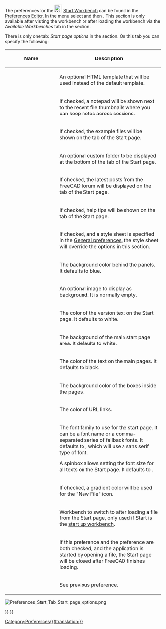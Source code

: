<languages/>

The preferences for the [[Image:Workbench_Start.svg|24px|link=Start_Workbench]] [[Start_Workbench|Start Workbench]] can be found in the [[Preferences_Editor|Preferences Editor]]. In the menu select {{MenuCommand|Edit → Preferences...}} and then {{MenuCommand|Start}}. This section is only available after visiting the workbench or after loading the workbench via the ''Available Workbenches'' tab in the {{MenuCommand|Workbenches}} section.

There is only one tab: ''Start page options'' in the {{MenuCommand|Start}} section. On this tab you can specify the following:

{| class="wikitable mw-collapsible mw-collapsed"
!style="width: 33%;"|Name
!style="width: 66%;"|Description
|-
| {{MenuCommand|Start page template}}
| An optional HTML template that will be used instead of the default template.
|-
| {{MenuCommand|Show notepad}}
| If checked, a notepad will be shown next to the recent file thumbnails where you can keep notes across sessions.
|-
| {{MenuCommand|Show examples folder contents}}
| If checked, the example files will be shown on the {{Emphasis|Documents}} tab of the Start page.
|-
| {{MenuCommand|Show additional folder}}
| An optional custom folder to be displayed at the bottom of the {{Emphasis|Documents}} tab of the Start page.
|-
| {{MenuCommand|Show forum}}
| If checked, the latest posts from the FreeCAD forum will be displayed on the {{Emphasis|Activity}} tab of the Start page.
|-
| {{MenuCommand|Show tips}}
| If checked, help tips will be shown on the {{Emphasis|Documents}} tab of the Start page.
|-
| {{MenuCommand|Use FreeCAD style sheet}}
| If checked, and a style sheet is specified in the [[Preferences_Editor#General_2|General preferences]], the style sheet will override the options in this section.
|-
| {{MenuCommand|Background color}}
| The background color behind the panels. It defaults to blue.
|-
| {{MenuCommand|Background image}}
| An optional image to display as background. It is normally empty.
|-
| {{MenuCommand|Background text color}}
| The color of the version text on the Start page. It defaults to white.
|-
| {{MenuCommand|Page background color}}
| The background of the main start page area. It defaults to white.
|-
| {{MenuCommand|Page text color}}
| The color of the text on the main pages. It defaults to black.
|-
| {{MenuCommand|Box background color}}
| The background color of the boxes inside the pages.
|-
| {{MenuCommand|Link color}}
| The color of URL links.
|-
| {{MenuCommand|Font family}}
| The font family to use for the start page. It can be a font name or a comma-separated series of fallback fonts. It defaults to {{Value|Arial,Helvetica,sans}}, which will use a sans serif type of font.

A spinbox allows setting the font size for all texts on the Start page. It defaults to {{Value|13px}}.
|-
| {{MenuCommand|Use gradient for New File icon}}
| If checked, a gradient color will be used for the "New File" icon.
|-
| {{MenuCommand|Switch workbench after loading}}
| Workbench to switch to after loading a file from the Start page, only used if Start is the [[Preferences_Editor#Available_Workbenches|start up workbench]].
|-
| {{MenuCommand|Close start page after loading}}
| If this preference and the {{MenuCommand|Close and switch on opening file}} preference are both checked, and the application is started by opening a file, the Start page will be closed after FreeCAD finishes loading.
|-
| {{MenuCommand|Close and switch on opening file}}
| See previous preference.
|}

[[File:Preferences_Start_Tab_Start_page_options.png]]
{{Caption|The Start page options tab}}


{{Start Tools navi{{#translation:}}}}
{{Userdocnavi{{#translation:}}}}
[[Category:Preferences{{#translation:}}]]